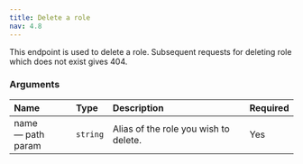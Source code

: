 ```yaml
---
title: Delete a role
nav: 4.8
---
```


This endpoint is used to delete a role. Subsequent requests for deleting role which does not exist gives 404.

<DeleteRequest title="https://api.100ms.live/v2/templates/<template_id>/roles/<role_name>" />

### Arguments

| Name                    | Type     | Description                           | Required |
| :---------------------- | :------- | :------------------------------------ | :------- |
| name <br/> — path param | `string` | Alias of the role you wish to delete. | Yes      |
